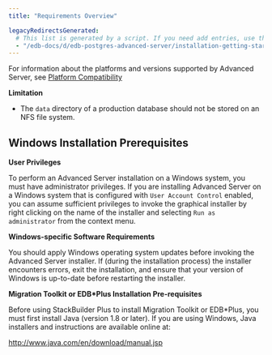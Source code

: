 ```yaml
---
title: "Requirements Overview"

legacyRedirectsGenerated:
  # This list is generated by a script. If you need add entries, use the `legacyRedirects` key.
  - "/edb-docs/d/edb-postgres-advanced-server/installation-getting-started/installation-guide-for-windows/13/requirements_overview.html"
---
```


<div id="requirements_overview" class="registered_link"></div>

For information about the platforms and versions supported by Advanced Server, see [Platform Compatibility](https://www.enterprisedb.com/platform-compatibility#epas)


**Limitation**

-   The `data` directory of a production database should not be stored on an NFS file system.

## Windows Installation Prerequisites

**User Privileges**

To perform an Advanced Server installation on a Windows system, you must have administrator privileges. If you are installing Advanced Server on a Windows system that is configured with `User Account Control` enabled, you can assume sufficient privileges to invoke the graphical installer by right clicking on the name of the installer and selecting `Run as administrator` from the context menu.

**Windows-specific Software Requirements**

You should apply Windows operating system updates before invoking the Advanced Server installer. If (during the installation process) the installer encounters errors, exit the installation, and ensure that your version of Windows is up-to-date before restarting the installer.

**Migration Toolkit or EDB\*Plus Installation Pre-requisites**

Before using StackBuilder Plus to install Migration Toolkit or EDB\*Plus, you must first install Java (version 1.8 or later). If you are using Windows, Java installers and instructions are available online at:

<http://www.java.com/en/download/manual.jsp>

